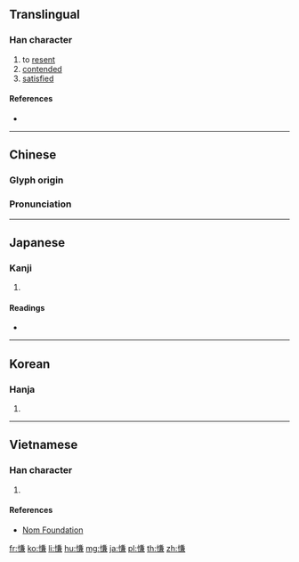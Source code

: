 ==Translingual==

===Han character===
{{Han char|rn=61|rad=心|as=10|sn=13|four=98037|canj=PTXC|ids=⿰忄兼}}

# to [[resent]]
# [[contended]]
# [[satisfied]]

====References====
* {{Han ref|kx=0398.020|dkj=11051|dj=0737.030|hdz=42339.040|uh=614A|ud=24906|bh=DD67|bd=56679}}

----

==Chinese==
{{zh-forms}}

===Glyph origin===
{{Han etym}}

===Pronunciation===
{{zh-pron
|m=qiàn
|c=him3,hip3
|mc=y
|oc=y
|ma=
|cat=v
}}

----

==Japanese==

===Kanji===
{{ja-kanji|grade=|rs=心10}}

# {{defn|lang=ja|sort=心10}}

====Readings====
* {{ja-readings|on=[[けん]] (ken), [[きょう]] (kyō)|kun=[[うらむ]] (uramu), [[あきたりる]] (akitariru)}}

----

==Korean==

===Hanja===
{{ko-hanja|hangeul=[[겸]], [[협]]|eumhun=|rv=gyeom, hyeop|mr=kyŏm, hyŏp|y=kyem, hyep}}

# {{defn|lang=ko|sort=心10}}

----

==Vietnamese==

===Han character===
{{vi-readings|rs=心10|hanviet=khiểm}}

# {{defn|lang=vi|sort=心10}}

====References====
* [http://nomfoundation.org/common/nom_details.php?codepoint=614a Nom Foundation]

[[fr:慊]]
[[ko:慊]]
[[li:慊]]
[[hu:慊]]
[[mg:慊]]
[[ja:慊]]
[[pl:慊]]
[[th:慊]]
[[zh:慊]]